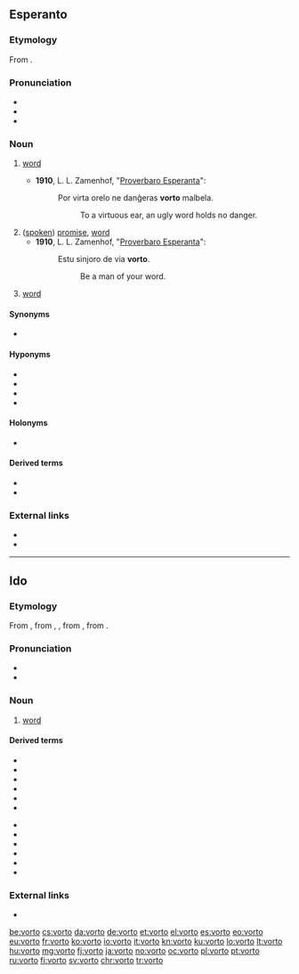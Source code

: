 ==Esperanto==

===Etymology===
From {{der|eo|de|Wort||word}}.

===Pronunciation===
* {{IPA|/ˈvor.to/|lang=eo}}
* {{audio|Eo-vorto.ogg|Audio (Brazil)|lang=eo}}
* {{hyphenation|vor|to|lang=eo}}

===Noun===
{{eo-head}}

# {{lb|eo|linguistics}} [[word]]
#* '''1910''', L. L. Zamenhof, "[https://eo.wikiquote.org/wiki/Zamenhofa_proverbaro Proverbaro Esperanta]":
#*: Por virta orelo ne danĝeras '''vorto''' malbela.
#*:: To a virtuous ear, an ugly word holds no danger.
# ([[spoken]]) [[promise]], [[word]]
#* '''1910''', L. L. Zamenhof, "[https://eo.wikiquote.org/wiki/Zamenhofa_proverbaro Proverbaro Esperanta]":
#*: Estu sinjoro de via '''vorto'''.
#*:: Be a man of your word.
# {{lb|eo|computing}} [[word]]

====Synonyms====
* {{sense|linguistics}} {{l|eo|termino}}

====Hyponyms====
* {{l|eo|adjektivo|gloss=[[adjective]]}}
* {{l|eo|adverbo|gloss=[[adverb]]}}
* {{l|eo|substantivo|gloss=[[noun]]}}
* {{l|eo|verbo|gloss=[[verb]]}}

====Holonyms====
* {{l|eo|vortaro|gloss=[[dictionary]]}}

====Derived terms====
* {{l|eo|pasvorto|gloss=[[password]]}}
* {{l|eo|salutvorto}}

===External links===
* {{pedialite|Esperanto grammar}}
* {{R:Zamenhof 1905|vort'}}

{{eo BRO|2}}
{{eo GCSE|14}}
{{Universala Vortaro}}

----

==Ido==

===Etymology===
From {{der|io|eo|vorto}}, from {{der|io|en|word}}, {{der|io|de|Wort}}, from {{der|io|gem-pro|*wurdą}}, from {{der|io|ine-pro|*werdʰo-}}.

===Pronunciation===
* {{IPA|/ˈvor.to/|/ˈvɔr.tɔ/|lang=io}}
* {{hyphenation|vor|to|lang=io}}

===Noun===
{{io-noun|vort}}

# [[word]]

====Derived terms====
{{top2}}
* {{l|io|vortala||verbal}}
* {{l|io|vortope||literally, word for word}}
* {{l|io|vortaro||dictionary, word-book}}
* {{l|io|vortifar||to form words}}
* {{l|io|vortifo||word formation}}
* {{l|io|vortofamilio||family of words, word family}}
{{mid2}}
* {{l|io|vortogrupo||word group}}
* {{l|io|vortolibro||dictionary, lexicon}}
* {{l|io|vortolisto||list of words}}
* {{l|io|vortoludo||word play, play on words}}
* {{l|io|merkovorto||headword, key word, catchword, reminder}}
* {{l|io|pasovorto||password}}
{{bottom}}

===External links===
* {{R:Dyer 1924|vort-o}}

[[be:vorto]]
[[cs:vorto]]
[[da:vorto]]
[[de:vorto]]
[[et:vorto]]
[[el:vorto]]
[[es:vorto]]
[[eo:vorto]]
[[eu:vorto]]
[[fr:vorto]]
[[ko:vorto]]
[[io:vorto]]
[[it:vorto]]
[[kn:vorto]]
[[ku:vorto]]
[[lo:vorto]]
[[lt:vorto]]
[[hu:vorto]]
[[mg:vorto]]
[[fj:vorto]]
[[ja:vorto]]
[[no:vorto]]
[[oc:vorto]]
[[pl:vorto]]
[[pt:vorto]]
[[ru:vorto]]
[[fi:vorto]]
[[sv:vorto]]
[[chr:vorto]]
[[tr:vorto]]